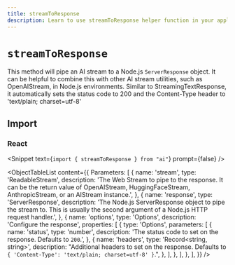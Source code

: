 ```yaml
---
title: streamToResponse
description: Learn to use streamToResponse helper function in your application.
---
```


# `streamToResponse`

This method will pipe an AI stream to a Node.js `ServerResponse` object.
It can be helpful to combine this with other AI stream utilities, such as OpenAIStream, in Node.js environments.
Similar to StreamingTextResponse, it automatically sets the status code to 200 and the Content-Type header to 'text/plain; charset=utf-8'

## Import

### React

<Snippet text={`import { streamToResponse } from "ai"`} prompt={false} />

<ObjectTableList
  content={{
    Parameters: [
      {
        name: 'stream',
        type: 'ReadableStream',
        description:
          'The Web Stream to pipe to the response. It can be the return value of OpenAIStream, HuggingFaceStream, AnthropicStream, or an AIStream instance.',
      },
      {
        name: 'response',
        type: 'ServerResponse',
        description:
          'The Node.js ServerResponse object to pipe the stream to. This is usually the second argument of a Node.js HTTP request handler.',
      },
      {
        name: 'options',
        type: 'Options',
        description: 'Configure the response',
        properties: [
          {
            type: 'Options',
            parameters: [
              {
                name: 'status',
                type: 'number',
                description:
                  'The status code to set on the response. Defaults to `200`.',
              },
              {
                name: 'headers',
                type: 'Record<string, string>',
                description:
                  "Additional headers to set on the response. Defaults to `{ 'Content-Type': 'text/plain; charset=utf-8' }`.",
              },
            ],
          },
        ],
      },
    ],
  }}
/>
